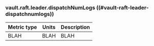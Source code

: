 ### vault.raft.leader.dispatchNumLogs ((#vault-raft-leader-dispatchnumlogs))

Metric type | Units | Description
----------- | ----- | -----------
BLAH     | BLAH    | BLAH